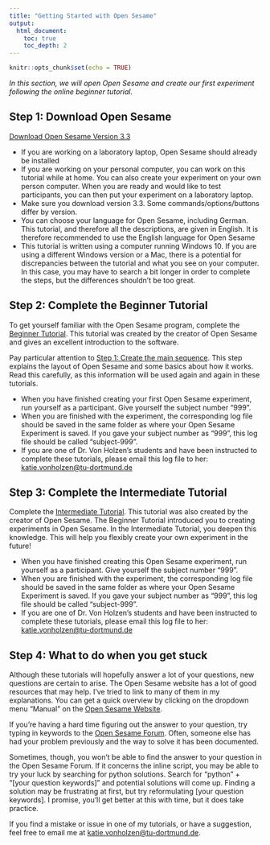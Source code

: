 ```yaml
---
title: "Getting Started with Open Sesame"
output:
  html_document:
    toc: true
    toc_depth: 2
---
```


```r
knitr::opts_chunk$set(echo = TRUE)
```


*In this section, we will open Open Sesame and create our first experiment following the online beginner tutorial.*

## Step 1: Download Open Sesame

[Download Open Sesame Version 3.3](https://osdoc.cogsci.nl/3.3/download/)

* If you are working on a laboratory laptop, Open Sesame should already be installed
* If you are working on your personal computer, you can work on this tutorial while at home. You can also create your experiment on your own person computer. When you are ready and would like to test participants, you can then put your experiment on a laboratory laptop.
* Make sure you download version 3.3. Some commands/options/buttons differ by version.
* You can choose your language for Open Sesame, including German. This tutorial, and therefore all the descriptions, are given in English. It is therefore recommended to use the English language for Open Sesame
* This tutorial is written using a computer running Windows 10. If you are using a different Windows version or a Mac, there is a potential for discrepancies between the tutorial and what you see on your computer. In this case, you may have to search a bit longer in order to complete the steps, but the differences shouldn't be too great.


## Step 2: Complete the Beginner Tutorial

To get yourself familiar with the Open Sesame program, complete the [Beginner Tutorial](https://osdoc.cogsci.nl/3.3/tutorials/beginner/). This tutorial was created by the creator of Open Sesame and gives an excellent introduction to the software.

Pay particular attention to [Step 1: Create the main sequence](https://osdoc.cogsci.nl/3.3/tutorials/beginner/#step-1-create-the-main-sequence). This step explains the layout of Open Sesame and some basics about how it works. Read this carefully, as this information will be used again and again in these tutorials.

* When you have finished creating your first Open Sesame experiment, run yourself as a participant. Give yourself the subject number “999”. 
* When you are finished with the experiment, the corresponding log file should be saved in the same folder as where your Open Sesame Experiment is saved. If you gave your subject number as “999”, this log file should be called “subject-999”.
* If you are one of Dr. Von Holzen's students and have been instructed to complete these tutorials, please email this log file to her: [katie.vonholzen@tu-dortmund.de](<mailto:katie.vonholzen@tu-dortmund.de?subject=Hyperlinks>)

## Step 3: Complete the Intermediate Tutorial

Complete the [Intermediate Tutorial](https://osdoc.cogsci.nl/3.3/tutorials/intermediate/). This tutorial was also created by the creator of Open Sesame. The Beginner Tutorial introduced you to creating experiments in Open Sesame. In the Intermediate Tutorial, you deepen this knowledge. This will help you flexibly create your own experiment in the future!

* When you have finished creating this Open Sesame experiment, run yourself as a participant. Give yourself the subject number “999”. 
* When you are finished with the experiment, the corresponding log file should be saved in the same folder as where your Open Sesame Experiment is saved. If you gave your subject number as “999”, this log file should be called “subject-999”.
* If you are one of Dr. Von Holzen's students and have been instructed to complete these tutorials, please email this log file to her: [katie.vonholzen@tu-dortmund.de](<mailto:katie.vonholzen@tu-dortmund.de?subject=Hyperlinks>)

## Step 4: What to do when you get stuck

Although these tutorials will hopefully answer a lot of your questions, new questions are certain to arise. The Open Sesame website has a lot of good resources that may help. I've tried to link to many of them in my explanations. You can get a quick overview by clicking on the dropdown menu "Manual" on the [Open Sesame Website](https://osdoc.cogsci.nl/3.3/).

If you're having a hard time figuring out the answer to your question, try typing in keywords to the [Open Sesame Forum](https://forum.cogsci.nl/categories/opensesame). Often, someone else has had your problem previously and the way to solve it has been documented.

Sometimes, though, you won't be able to find the answer to your question in the Open Sesame Forum. If it concerns the inline script, you may be able to try your luck by searching for python solutions. Search for "python" + "[your question keywords]" and potential solutions will come up. Finding a solution may be frustrating at first, but try reformulating [your question keywords]. I promise, you'll get better at this with time, but it does take practice.

If you find a mistake or issue in one of my tutorials, or have a suggestion, feel free to email me at  [katie.vonholzen@tu-dortmund.de](<mailto:katie.vonholzen@tu-dortmund.de?subject=Hyperlinks>).
